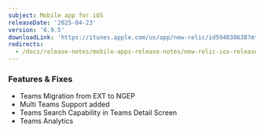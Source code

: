 ```yaml
---
subject: Mobile app for iOS
releaseDate: '2025-04-23'
version: '6.9.5'
downloadLink: 'https://itunes.apple.com/us/app/new-relic/id594038638?mt=8'
redirects:
  - /docs/release-notes/mobile-apps-release-notes/new-relic-ios-release-notes/new-relic-ios-6094
---
```


### Features & Fixes
* Teams Migration from EXT to NGEP
* Multi Teams Support added
* Teams Search Capability in Teams Detail Screen
* Teams Analytics
